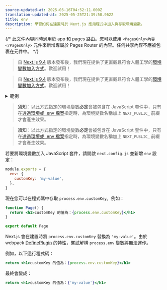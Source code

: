 ```yaml
---
source-updated-at: 2025-05-16T04:52:11.000Z
translation-updated-at: 2025-05-25T21:39:50.962Z
title: env
description: 學習如何在建置時於 Next.js 應用程式中加入與存取環境變數。
---
```


{/* 此文件內容同時適用於 app 和 pages 路由。您可以使用 `<PagesOnly>內容</PagesOnly>` 元件來新增專屬於 Pages Router 的內容。任何共享內容不應被包裹在元件中。 */}

<AppOnly>

> 自 [Next.js 9.4](https://nextjs.org/blog/next-9-4) 版本發布後，我們現在提供了更直觀且符合人體工學的[環境變數加入方式](/docs/app/building-your-application/configuring/environment-variables)。歡迎試用！

</AppOnly>

<PagesOnly>

> 自 [Next.js 9.4](https://nextjs.org/blog/next-9-4) 版本發布後，我們現在提供了更直觀且符合人體工學的[環境變數加入方式](/docs/pages/building-your-application/configuring/environment-variables)。歡迎試用！

</PagesOnly>

<details>
  <summary>範例</summary>

- [使用 env](https://github.com/vercel/next.js/tree/canary/examples/with-env-from-next-config-js)

</details>

<AppOnly>

> **須知**：以此方式指定的環境變數**必定**會被包含在 JavaScript 套件中，只有在[透過環境或 .env 檔案](/docs/app/building-your-application/configuring/environment-variables)指定時，為環境變數名稱加上 `NEXT_PUBLIC_` 前綴才會產生效果。

</AppOnly>

<PagesOnly>

> **須知**：以此方式指定的環境變數**必定**會被包含在 JavaScript 套件中，只有在[透過環境或 .env 檔案](/docs/pages/building-your-application/configuring/environment-variables)指定時，為環境變數名稱加上 `NEXT_PUBLIC_` 前綴才會產生效果。

</PagesOnly>

若要將環境變數加入 JavaScript 套件，請開啟 `next.config.js` 並新增 `env` 設定：

```js filename="next.config.js"
module.exports = {
  env: {
    customKey: 'my-value',
  },
}
```

現在您可以在程式碼中存取 `process.env.customKey`。例如：

```jsx
function Page() {
  return <h1>customKey 的值為：{process.env.customKey}</h1>
}

export default Page
```

Next.js 會在建置時將 `process.env.customKey` 替換為 `'my-value'`。由於 webpack [DefinePlugin](https://webpack.js.org/plugins/define-plugin/) 的特性，嘗試解構 `process.env` 變數將無法運作。

例如，以下這行程式碼：

```jsx
return <h1>customKey 的值為：{process.env.customKey}</h1>
```

最終會變成：

```jsx
return <h1>customKey 的值為：{'my-value'}</h1>
```